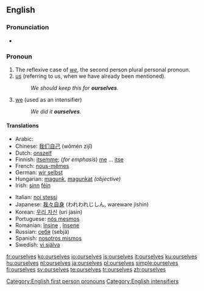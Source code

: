 ==English==

{{rank|offer|promise|obliged|911|ourselves|pale|happiness|religion}}

===Pronunciation===
{{English reflexive pronouns}}
* {{audio|en-us-ourselves.ogg|Audio (US)}}

===Pronoun===
{{en-pron|desc=personal pronoun}}

# The reflexive case of ''[[we]]'', the second person plural personal pronoun.
# [[us]] (referring to us, when we have already been mentioned).
#: ''We should keep this for '''ourselves'''.''
# [[we]] (used as an intensifier)
#: ''We did it '''ourselves'''.''

====Translations====
{{trans-top}}
* Arabic: {{Arab|[[انفسنا]]}} {{IPAchar|(anfúsana)}}
* Chinese: [[我们自己]] (wǒmén zìjǐ)
* Dutch: [[onszelf]]
* Finnish: [[itsemme]]; (''for emphasis'') [[me#Finnish|me]] ... [[itse]]
* French: [[nous-mêmes]]
* German: [[wir selbst]]
* Hungarian: [[magunk]], [[magunkat]] ''(objective)''
* Irish: [[sinn]] [[féin]]
{{trans-mid}}
* Italian: [[noi stessi]]
* Japanese: [[我々自身]] (われわれじしん, wareware jishin)
* Korean: [[우리 자신]] (uri jasin)
* Portuguese: [[nós mesmos]]
* Romanian: [[înşine]] {{m}}, [[însene]] {{f}}
* Russian: [[себя]] (sebjá)
* Spanish: [[nosotros mismos]]
* Swedish: [[vi själva]]
{{trans-bottom}}

[[Category:English first person pronouns]]
[[Category:English intensifiers]]

[[fr:ourselves]]
[[ko:ourselves]]
[[io:ourselves]]
[[is:ourselves]]
[[it:ourselves]]
[[ku:ourselves]]
[[hu:ourselves]]
[[nl:ourselves]]
[[ja:ourselves]]
[[pl:ourselves]]
[[simple:ourselves]]
[[fi:ourselves]]
[[sv:ourselves]]
[[te:ourselves]]
[[tr:ourselves]]
[[zh:ourselves]]